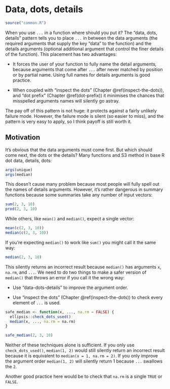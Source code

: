 # Data, dots, details {#dots-lhs}

```r
source("common.R")
```

When you use `...` in a function where should you put it? The "data, dots, details" pattern tells you to place `...` in between the data arguments (the required arguments that supply the key "data" to the function) and the details arguments (optional additional argument that control the finer details of the function). This placement has two advantages:

* It forces the user of your function to fully name the detail arguments, 
  because arguments that come after `...` after never matched by position
  or by partial name. Using full names for details arguments is good practice.
  
* When coupled with "inspect the dots" (Chapter \@ref(inspect-the-dots)), 
  and "dot prefix" (Chapter \@ref(dot-prefix)) it minimises the chances that
  misspelled arguments names will silently go astray.

The pay off of this pattern is not huge: it protects against a fairly unlikely failure mode. However, the failure mode is silent (so easier to miss), and the pattern is very easy to apply, so I think payoff is still worth it.

## Motivation

It's obvious that the data arguments must come first. But which should come next, the dots or the details? Many functions and S3 method in base R dot data, details, dots:

```r
args(unique)
args(median)
```

This doesn't cause many problem because most people will fully spell out the names of details arguments. However, it's rather dangerous in summary functions because some summaries take any number of input vectors:

```r
sum(2, 3, 10)
prod(2, 3, 10)
```

While others, like `mean()` and `median()`, expect a single vector:

```r
mean(c(2, 3, 10))
median(c(2, 3, 10))
```

If you're expecting `median()` to work like `sum()` you might call it the same way:

```r
median(2, 3, 10)
```

This silently returns an incorrect result because `median()` has arguments `x`, `na.rm`, and `...`. We need to do two things to make a safer version of `median()` that throws an error if you call it the wrong way:

* Use "data-dots-details" to improve the argument order.

* Use "inspect the dots" (Chapter \@ref(inspect-the-dots)) to check every
  element of `...` is used.

```r
safe_median <- function(x, ..., na.rm = FALSE) {
  ellipsis::check_dots_used()
  median(x, ..., na.rm = na.rm)
}

safe_median(2, 3, 10)
```

Neither of these techniques alone is sufficient. If you only use `check_dots_used()`, `median(1, 2)` would still silently return an incorrect result because it is equivalent to `median(x = 1, na.rm = 2)`. If you only improve the argument order `median(1, 2)` will silently return 1 because `...` swallows the `2`.

Another good practice here would be to check that `na.rm` is a single `TRUE` or `FALSE`.

